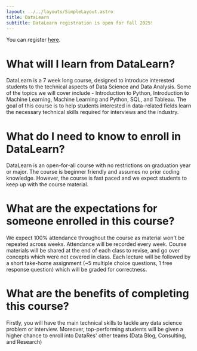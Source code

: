 ```yaml
---
layout: ../../layouts/SimpleLayout.astro
title: DataLearn
subtitle: DataLearn registration is open for fall 2025!
---
```


You can register [here](https://docs.google.com/forms/d/e/1FAIpQLSeOfgtsuMnyWdumclLLG4y4qmXnYNWM9mvvlbRjol8tuJjlig/viewform?usp=header).

# What will I learn from DataLearn?

DataLearn is a 7 week long course, designed to introduce interested students to the technical aspects of Data Science and Data Analysis. Some of the topics we will cover include - Introduction to Python, Introduction to Machine Learning, Machine Learning and Python, SQL, and Tableau. The goal of this course is to help students interested in data-related fields learn the necessary technical skills required for interviews and the industry.

# What do I need to know to enroll in DataLearn?

DataLearn is an open-for-all course with no restrictions on graduation year or major. The course is beginner friendly and assumes no prior coding knowledge. However, the course is fast paced and we expect students to keep up with the course material.

# What are the expectations for someone enrolled in this course?

We expect 100% attendance throughout the course as material won't be repeated across weeks. Attendance will be recorded every week. Course materials will be shared at the end of each class to revise, and go over concepts which were not covered in class. Each lecture will be followed by a short take-home assignment (~5 multiple choice questions, 1 free response question) which will be graded for correctness.

# What are the benefits of completing this course?

Firstly, you will have the main technical skills to tackle any data science problem or interview. Moreover, top-performing students will be given a higher chance to enroll into DataRes' other teams (Data Blog, Consulting, and Research)
